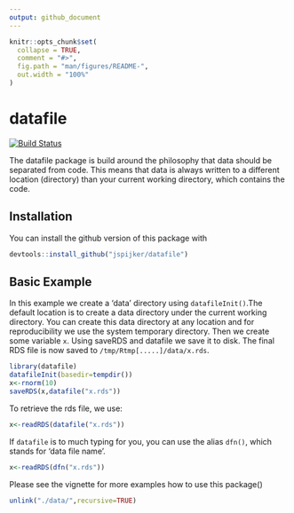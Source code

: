 ```yaml
---
output: github_document
---
```


<!-- README.md is generated from README.Rmd. Please edit that file -->

```r
knitr::opts_chunk$set(
  collapse = TRUE,
  comment = "#>",
  fig.path = "man/figures/README-",
  out.width = "100%"
)
```
# datafile

<!-- badges: start -->
[![Build Status](https://travis-ci.org/jspijker/datafile.png?branch=master)](https://travis-ci.org/jspijker/datafile)
<!-- badges: end -->


The datafile package is build around the philosophy that data should
be separated from code. This means that data is always written to a
different location (directory) than your current working directory,
which contains the code.

## Installation

You can install the github version of this package with

```r
devtools::install_github("jspijker/datafile")
```

## Basic Example

In this example we create a 'data' directory using `datafileInit()`.The
default location is to create a data directory under the current working
directory.  You can create this data directory at any location and for
reproducibility we use the system temporary directory.  Then we create
some variable `x`. Using saveRDS and datafile we save it to disk. The
final RDS file is now saved to `/tmp/Rtmp[.....]/data/x.rds`.


```r
library(datafile)
datafileInit(basedir=tempdir()) 
x<-rnorm(10)
saveRDS(x,datafile("x.rds"))

```
To retrieve the rds file, we use:

```r
x<-readRDS(datafile("x.rds"))
```

If `datafile` is to much typing for you, you can use the alias
`dfn()`, which stands for 'data file name'.

```r
x<-readRDS(dfn("x.rds"))

```

Please see the vignette for more examples how to use this package()

```r
unlink("./data/",recursive=TRUE)
```
